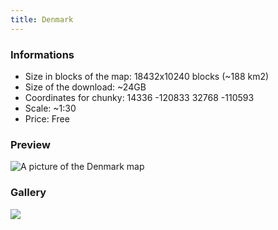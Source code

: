 ---
title: Denmark
---


### Informations
* Size in blocks of the map: 18432x10240 blocks (~188 km2)
* Size of the download: ~24GB
* Coordinates for chunky: 14336 -120833 32768 -110593 
* Scale: ~1:30
* Price: Free

### Preview
<img src="/img/maps/previews/europe/denmark.webp" alt="A picture of the Denmark map"></img>   

### Gallery
<Slider dots arrows={false} infinite slidesToShow={1} slidesToScroll={1} pauseOnHover speed={500} autoplay autoplaySpeed={3000}>
    <img src="/img/maps/gallery/europe/denmark/0.webp"></img>
</Slider>